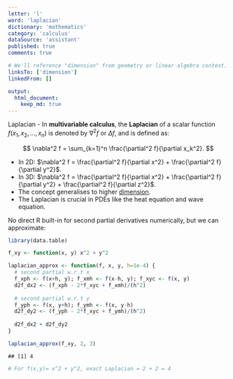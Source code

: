 ```yaml
---
letter: 'l'
word: 'laplacian'
dictionary: 'mathematics'
category: 'calculus'
dataSource: 'assistant'
published: true
comments: true

# We'll reference "dimension" from geometry or linear algebra context.
linksTo: ['dimension']
linkedFrom: []

output:
  html_document:
    keep_md: true
---
```




<a id="laplacian">Laplacian</a> - In **multivariable calculus**, the **Laplacian** of a scalar function $f(x_1, x_2, \dots, x_n)$ is denoted by $\nabla^2 f$ or $\Delta f$, and is defined as:

$$
\nabla^2 f = \sum_{k=1}^n \frac{\partial^2 f}{\partial x_k^2}.
$$

- In 2D: $\nabla^2 f = \frac{\partial^2 f}{\partial x^2} + \frac{\partial^2 f}{\partial y^2}$.
- In 3D: $\nabla^2 f = \frac{\partial^2 f}{\partial x^2} + \frac{\partial^2 f}{\partial y^2} + \frac{\partial^2 f}{\partial z^2}$.
- The concept generalises to higher [dimension](#dimension).  
- The Laplacian is crucial in PDEs like the heat equation and wave equation.

No direct R built-in for second partial derivatives numerically, but we can approximate:


``` r
library(data.table)

f_xy <- function(x, y) x^2 + y^2

laplacian_approx <- function(f, x, y, h=1e-4) {
  # second partial w.r.t x
  f_xph <- f(x+h, y); f_xmh <- f(x-h, y); f_xyc <- f(x, y)
  d2f_dx2 <- (f_xph - 2*f_xyc + f_xmh)/(h^2)
  
  # second partial w.r.t y
  f_yph <- f(x, y+h); f_ymh <- f(x, y-h)
  d2f_dy2 <- (f_yph - 2*f_xyc + f_ymh)/(h^2)
  
  d2f_dx2 + d2f_dy2
}

laplacian_approx(f_xy, 2, 3)
```

```
## [1] 4
```

``` r
# For f(x,y)= x^2 + y^2, exact Laplacian = 2 + 2 = 4
```
